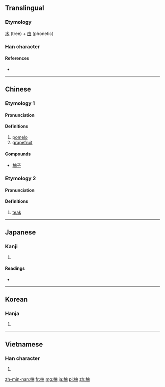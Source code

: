 ==Translingual==

===Etymology===
[[木]] (tree) + [[由]] (phonetic)

===Han character===
{{Han char|rn=75|rad=木|as=05|sn=9|four=4596<sub>0</sub>|canj=木中田 (DLW)|ids=⿰[[木]][[由]]}}

====References====
* {{Han ref|kx=0519.120|dkj=14629|dj=0907.120|hdz=21182.050|uh=67DA|ud=26586|bh=AC63|bd=44131}}

----

==Chinese==
{{zh-forms}}

===Etymology 1===
====Pronunciation====
{{zh-pron
|m=yòu
|c=jau2,jau6
|mc=y
|oc=y
|ma=
|cat=n
}}

====Definitions====
# [[pomelo]]
# [[grapefruit]]

====Compounds====
* [[柚子]]

===Etymology 2===
====Pronunciation====
{{zh-pron
|m=yóu
|c=jau2
|cat=n
}}

====Definitions====
# [[teak]]

----

==Japanese==

===Kanji===
{{ja-kanji|grade=|rs=木05}}

# {{defn|lang=ja|sort=木05}}

====Readings====
* {{ja-readings|on=[[ゆ]] (yu)|kun=[[ゆず]] (yuzu)}}

----

==Korean==

===Hanja===
{{ko-hanja|hangeul=[[유]], [[축]]|eumhun=|rv=yu, chuk|mr=yu, ch'uk|y=yu, chwuk}}

# {{defn|lang=ko|sort=木05}}

----

==Vietnamese==

===Han character===
{{vi-hantu|[[dâu]], [[dữu]]|rs=木05}}

# {{defn|lang=vi|sort=木05}}

[[zh-min-nan:柚]]
[[fr:柚]]
[[mg:柚]]
[[ja:柚]]
[[pl:柚]]
[[zh:柚]]